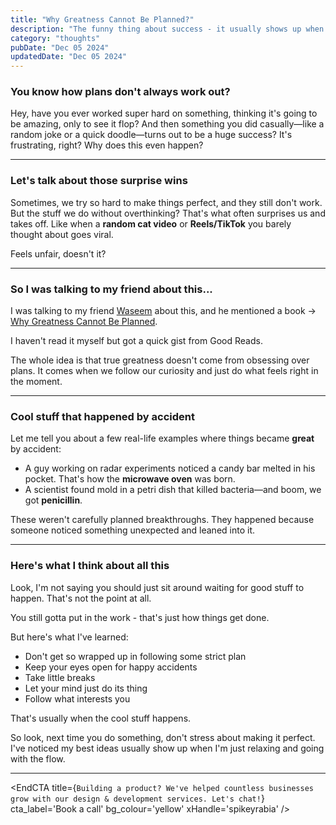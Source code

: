 ```yaml
---
title: "Why Greatness Cannot Be Planned?"
description: "The funny thing about success - it usually shows up when you least expect it. Let's talk about why." 
category: "thoughts"
pubDate: "Dec 05 2024"
updatedDate: "Dec 05 2024"
---
```


### You know how plans don't always work out?

Hey, have you ever worked super hard on something, thinking it's going to be amazing, only to see it flop? And then something you did casually—like a random joke or a quick doodle—turns out to be a huge success? It's frustrating, right? Why does this even happen?

---

### Let's talk about those surprise wins

Sometimes, we try so hard to make things perfect, and they still don't work. But the stuff we do without overthinking? That's what often surprises us and takes off. Like when a **random cat video** or **Reels/TikTok** you barely thought about goes viral.  

Feels unfair, doesn't it?

---

### So I was talking to my friend about this...

I was talking to my friend [Waseem](https://x.com/iamwaseem99) about this, and he mentioned a book → [Why Greatness Cannot Be Planned](https://www.amazon.in/Why-Greatness-Cannot-Planned-Objective/dp/3319155237). 

I haven't read it myself but got a quick gist from Good Reads. 

The whole idea is that true greatness doesn't come from obsessing over plans. It comes when we follow our curiosity and just do what feels right in the moment.

---

### Cool stuff that happened by accident

Let me tell you about a few real-life examples where things became **great** by accident:  

- A guy working on radar experiments noticed a candy bar melted in his pocket. That's how the **microwave oven** was born.  
- A scientist found mold in a petri dish that killed bacteria—and boom, we got **penicillin**.  

These weren't carefully planned breakthroughs. They happened because someone noticed something unexpected and leaned into it.

---

### Here's what I think about all this

Look, I'm not saying you should just sit around waiting for good stuff to happen. That's not the point at all.

You still gotta put in the work - that's just how things get done. 

But here's what I've learned:

- Don't get so wrapped up in following some strict plan
- Keep your eyes open for happy accidents
- Take little breaks
- Let your mind just do its thing 
- Follow what interests you

That's usually when the cool stuff happens.

So look, next time you do something, don't stress about making it perfect. I've noticed my best ideas usually show up when I'm just relaxing and going with the flow.

---


<EndCTA
	title={`Building a product? We've helped countless businesses grow with our design & development services. Let's chat!`}
	cta_label='Book a call'
	bg_colour='yellow'
	xHandle='spikeyrabia'
/>

